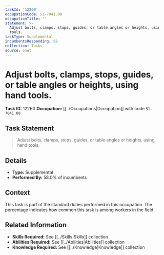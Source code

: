 ```yaml
---
taskId: '12260'
occupationCode: 51-7041.00
occupationTitle: ''
statement: >-
  Adjust bolts, clamps, stops, guides, or table angles or heights, using hand
  tools.
taskType: Supplemental
incumbentsResponding: 58
collection: Tasks
source: onet
---
```

# Adjust bolts, clamps, stops, guides, or table angles or heights, using hand tools.

**Task ID:** 12260
**Occupation:** [[../Occupations|Occupation]] with code `51-7041.00`

## Task Statement

> Adjust bolts, clamps, stops, guides, or table angles or heights, using hand tools.

## Details

- **Type:** Supplemental
- **Performed By:** 58.0% of incumbents

## Context

This task is part of the standard duties performed in this occupation. The percentage indicates how common this task is among workers in the field.

## Related Information

- **Skills Required:** See [[../Skills|Skills]] collection
- **Abilities Required:** See [[../Abilities|Abilities]] collection
- **Knowledge Required:** See [[../Knowledge|Knowledge]] collection
